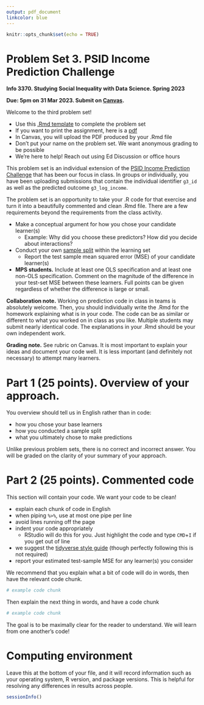 ```yaml
---
output: pdf_document
linkcolor: blue
---
```


```r
knitr::opts_chunk$set(echo = TRUE)
```

# Problem Set 3. PSID Income Prediction Challenge

**Info 3370. Studying Social Inequality with Data Science. Spring 2023**

**Due: 5pm on 31 Mar 2023. Submit on
[Canvas](https://canvas.cornell.edu/courses/51595).**

Welcome to the third problem set!

-   Use this [.Rmd
    template](https://info3370.github.io/sp23/assets/assignments/pset3.Rmd)
    to complete the problem set
-   If you want to print the assignment, here is a
    [pdf](https://info3370.github.io/sp23/assets/assignments/pset3.pdf)
-   In Canvas, you will upload the PDF produced by your .Rmd file
-   Don't put your name on the problem set. We want anonymous grading to
    be possible
-   We're here to help! Reach out using Ed Discussion or office hours

This problem set is an individual extension of the [PSID Income Prediction Challenge](https://info3370.github.io/sp23/lessonplans/7b/) that has been our focus in class. In groups or individually, you have been uploading submissions that contain the individual identifier `g3_id` as well as the predicted outcome `g3_log_income`.

The problem set is an opportunity to take your .R code for that exercise and turn it into a beautifully commented and clean .Rmd file. There are a few requirements beyond the requirements from the class activity.

- Make a conceptual argument for how you chose your candidate learner(s)
     * Example: Why did you choose these predictors? How did you decide about interactions?
- Conduct your own [sample split](https://info3370.github.io/sp23/lessonplans/7d/) within the learning set
     * Report the test sample mean squared error (MSE) of your candidate learner(s)
- **MPS students.** Include at least one OLS specification and at least one non-OLS specification. Comment on the magnitude of the difference in your test-set MSE between these learners. Full points can be given regardless of whether the difference is large or small.

**Collaboration note.** Working on prediction code in class in teams is absolutely welcome. Then, you should individually write the .Rmd for the homework explaining what is in your code. The code can be as similar or different to what you worked on in class as you like. Multiple students may submit nearly identical code. The explanations in your .Rmd should be your own independent work.

**Grading note.** See rubric on Canvas. It is most important to explain your ideas and document your code well. It is less important (and definitely not necessary) to attempt many learners.

# Part 1 (25 points). Overview of your approach.

You overview should tell us in English rather than in code:

- how you chose your base learners
- how you conducted a sample split
- what you ultimately chose to make predictions

Unlike previous problem sets, there is no correct and incorrect answer. You will be graded on the clarity of your summary of your approach.

# Part 2 (25 points). Commented code

This section will contain your code. We want your code to be clean!

- explain each chunk of code in English
- when piping `%>%`, use at most one pipe per line
- avoid lines running off the page
- indent your code appropriately
     * RStudio will do this for you. Just highlight the code and type `CMD`+`I` if you get out of line
- we suggest the [tidyverse style guide](https://style.tidyverse.org/index.html) (though perfectly following this is not required)
- report your estimated test-sample MSE for any learner(s) you consider

We recommend that you explain what a bit of code will do in words, then have the relevant code chunk.
```r
# example code chunk
```
Then explain the next thing in words, and have a code chunk
```r
# example code chunk
```

The goal is to be maximally clear for the reader to understand. We will learn from one another's code!

# Computing environment

Leave this at the bottom of your file, and it will record information
such as your operating system, R version, and package versions. This is
helpful for resolving any differences in results across people.

```r
sessionInfo()
```